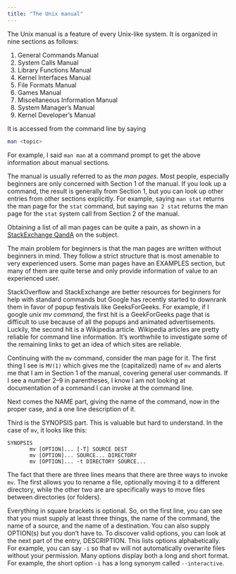 ```yaml
---
title: "The Unix manual"
---
```


The Unix manual is a feature of every Unix-like system. It is organized in nine sections as follows:

1.   General Commands Manual
2.   System Calls Manual
3.   Library Functions Manual
4.   Kernel Interfaces Manual
5.   File Formats Manual
6.   Games Manual
7.   Miscellaneous Information Manual
8.   System Manager's Manual
9.   Kernel Developer's Manual

It is accessed from the command line by saying

```bash
man <topic>
```

For example, I said `man man` at a command prompt to get the above information about manual sections.

The manual is usually referred to as the *man pages*. Most people, especially beginners are only concerned with Section 1 of the manual. If you look up a command, the result is generally from Section 1, but you can look up other entries from other sections explicitly. For example, saying `man stat` returns the man page for the `stat` command, but saying `man 2 stat` returns the man page for the `stat` system call from Section 2 of the manual.

Obtaining a list of all man pages can be quite a pain, as shown in a [StackExchange QandA](https://unix.stackexchange.com/questions/44329/how-do-you-output-a-list-of-all-man-pages-in-a-particular-section) on the subject.

The main problem for beginners is that the man pages are written without beginners in mind. They follow a strict structure that is most amenable to very experienced users. Some man pages have an EXAMPLES section, but many of them are quite terse and only provide information of value to an experienced user.

StackOverflow and StackExchange are better resources for beginners for help with standard commands but Google has recently started to downrank them in favor of popup festivals like GeeksForGeeks. For example, if I google *unix mv command*, the first hit is a GeekForGeeks page that is difficult to use because of all the popups and animated advertisements. Luckily, the second hit is a Wikipedia article. Wikipedia articles are pretty reliable for command line information. It's worthwhile to investigate some of the remaining links to get an idea of which sites are reliable.

Continuing with the `mv` command, consider the man page for it. The first thing I see is `MV(1)` which gives me the (capitalized) name of `mv` and alerts me that I am in Section 1 of the manual, covering general user commands. If I see a number 2--9 in parentheses, I know I am not looking at documentation of a command I can invoke at the command line.

Next comes the NAME part, giving the name of the command, now in the proper case, and a one line description of it.

Third is the SYNOPSIS part. This is valuable but hard to understand. In the case of `mv`, it looks like this:

```
SYNOPSIS
       mv [OPTION]... [-T] SOURCE DEST
       mv [OPTION]... SOURCE... DIRECTORY
       mv [OPTION]... -t DIRECTORY SOURCE...

```

The fact that there are three lines means that there are three ways to invoke `mv`. The first allows you to rename a file, optionally moving it to a different directory, while the other two are are specifically ways to move files between directories (or folders).

Everything in square brackets is optional. So, on the first line, you can see that you must supply at least three things, the name of the command, the name of a source, and the name of a destination. You can also supply OPTION(s) but you don't have to. To discover valid options, you can look at the next part of the entry, DESCRIPTION. This lists options alphabetically. For example, you can say `-i` so that `mv` will not automatically overwrite files without your permission. Many options display both a long and short format. For example, the short option `-i` has a long synonym called `--interactive`.
